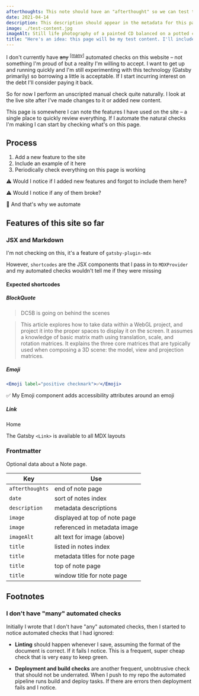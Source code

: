 ```yaml
---
afterthoughts: This note should have an "afterthought" so we can test this feature is working. I expect it to be included in an aside at the bottom of the page.
date: 2021-04-14
description: This description should appear in the metadata for this page. This is a test page in the notes section of my website.
image: ./test-content.jpg
imageAlt: Still life photography of a painted CD balanced on a potted cactus
title: "Here's an idea: this page will be my test content. I'll include one of everything in here and use it for a very quick smoke-test"
---
```


I don't currently have ~~any~~ <sup><a href="#many-checks">[many]</a></sup> automated checks on this website – not something I'm proud of but a reality I'm willing to accept. I want to get up and running quickly and I'm still experimenting with this technology (Gatsby primarily) so borrowing a little is acceptable. If I start incurring interest on the debt I'll consider paying it back.

So for now I perform an unscripted manual check quite naturally. I look at the live site after I've made changes to it or added new content.

This page is somewhere I can note the features I have used on the site – a single place to quickly review everything. If I automate the natural checks I'm making I can start by checking what's on this page.

## Process

1. Add a new feature to the site
1. Include an example of it here
1. Periodically check everything on this page is working

<p>
  <Emoji label="warning sign">⚠️</Emoji> Would I notice if I added new features
  and forgot to include them here?
</p>

<p>
  <Emoji label="warning sign">⚠️</Emoji> Would I notice if any of them broke?
</p>

<p>
  <Emoji label="robot face">🤖</Emoji> And that's why we automate
</p>

## Features of this site so far

### JSX and Markdown

I'm not checking on this, it's a feature of `gatsby-plugin-mdx`

However, `shortcodes` are the JSX components that I pass in to `MDXProvider` and my automated checks wouldn't tell me if they were missing

#### Expected shortcodes

##### BlockQuote

<BlockQuote
  citationUrl="https://dc5b.com"
  date="April 2021"
  heading="Example of citation URL without a pathname"
  headingLevel={6}
>

DC5B is going on behind the scenes

</BlockQuote>

<BlockQuote
  citationUrl="https://developer.mozilla.org/en-US/docs/Web/API/WebGL_API/WebGL_model_view_projection"
  heading="WebGL model view projection"
  headingLevel={6}
>

This article explores how to take data within a WebGL project, and project it into the proper spaces to display it on the screen. It assumes a knowledge of basic matrix math using translation, scale, and rotation matrices. It explains the three core matrices that are typically used when composing a 3D scene: the model, view and projection matrices.

</BlockQuote>

##### Emoji

```jsx
<Emoji label="positive checkmark">✅</Emoji>
```

<p>
  <Emoji label="positive checkmark">✅</Emoji> My Emoji component adds
  accessibility attributes around an emoji
</p>

##### Link

<p>
  <Link to="/">Home</Link>
</p>

The Gatsby `<Link>` is available to all MDX layouts

### Frontmatter

Optional data about a <Link to="/notes/">Note</Link> page.

| Key             | Use                           |
| --------------- | ----------------------------- |
| `afterthoughts` | end of note page              |
| `date`          | sort of notes index           |
| `description`   | metadata descriptions         |
| `image`         | displayed at top of note page |
| `image`         | referenced in metadata image  |
| `imageAlt`      | alt text for image (above)    |
| `title`         | listed in notes index         |
| `title`         | metadata titles for note page |
| `title`         | top of note page              |
| `title`         | window title for note page    |

## Footnotes

<a name="many-checks" />

### I don't have "many" automated checks

Initially I wrote that I don't have "any" automated checks, then I started to notice automated checks that I had ignored:

- **Linting** should happen whenever I save, assuming the format of the document is correct. If it fails I notice. This is a frequent, super cheap check that is very easy to keep green.

- **Deployment and build checks** are another frequent, unobtrusive check that should not be underrated. When I push to my repo the automated pipeline runs build and deploy tasks. If there are errors then deployment fails and I notice.
